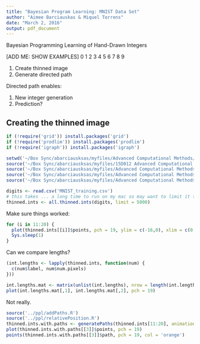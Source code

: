 ```yaml
---
title: "Bayesian Program Learning: MNIST Data Set"
author: "Aimee Barciauskas & Miquel Torrens"
date: "March 2, 2016"
output: pdf_document
---
```


Bayesian Programming Learning of Hand-Drawn Integers

[ADD ME: SHOW EXAMPLES]
0
1
2
3
4
5
6
7
8
9

1. Create thinned image
2. Generate directed path

Directed path enables:

1. New integer generation
2. Prediction?

## Creating the thinned image

```r
if (!require('grid')) install.packages('grid')
if (!require('prodlim')) install.packages('prodlim')
if (!require('igraph')) install.packages('igraph')

setwd('~/Box Sync/abarciausksas/myfiles/Advanced Computational Methods/data/')
source('~/Box Sync/abarciausksas/myfiles/15D012 Advanced Computational Methods/datasets/MNIST/displayDigit.R')
source('~/Box Sync/abarciausksas/myfiles/Advanced Computational Methods/ppl/utils.R')
source('~/Box Sync/abarciausksas/myfiles/Advanced Computational Methods/ppl/thinPoints.R')
source('~/Box Sync/abarciausksas/myfiles/Advanced Computational Methods/ppl/allThinnedInts.R')

digits <- read.csv('MNIST_training.csv')
# this takes ... a long time to run on my mac so may want to limit it to 1000 samples which takes <30 seconds
thinned.ints <- all.thinned.ints(digits, limit = 5000)
```

Make sure things worked:

```r
for (i in 11:20) {
  plot(thinned.ints[[i]]$points, pch = 19, ylim = c(-16,0), xlim = c(0,16))
  Sys.sleep(1)
}
```

Can we compare lengths?

```r
(int.lengths <- lapply(thinned.ints, function(num) {
  c(num$label, num$num.pixels)
}))

int.lengths.mat <- matrix(unlist(int.lengths), nrow = length(int.lengths), ncol = 2, byrow = TRUE)
plot(int.lengths.mat[,1], int.lengths.mat[,2], pch = 19)
```

Not really.

```r
source('../ppl/addPaths.R')
source('../ppl/relativePosition.R')
thinned.ints.with.paths <- generatePaths(thinned.ints[11:20], animation = TRUE)
plot(thinned.ints.with.paths[[3]]$points, pch = 19)
points(thinned.ints.with.paths[[3]]$path, pch = 19, col = 'orange')
```